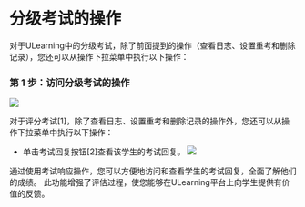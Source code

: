 
# 分级考试的操作 
 
 对于ULearning中的分级考试，除了前面提到的操作（查看日志、设置重考和删除记录），您还可以从操作下拉菜单中执行以下操作： 
 
 ### 第 1 步：访问分级考试的操作 
 
 ![](/img/utest/teacher/result07.png)
 
 对于评分考试[1]，除了查看日志、设置重考和删除记录的操作外，您还可以从操作下拉菜单中执行以下操作： 
 
 - 单击考试回复按钮[2]查看该学生的考试回复。 
 ![](/img/utest/teacher/result08.png)
 
 通过使用考试响应操作，您可以方便地访问和查看学生的考试回复，全面了解他们的成绩。 此功能增强了评估过程，使您能够在ULearning平台上向学生提供有价值的反馈。
